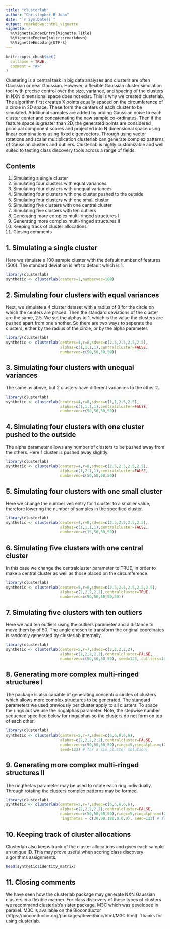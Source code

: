 ```yaml
---
title: "clusterlab"
author: "Christopher R John"
date: "`r Sys.Date()`"
output: rmarkdown::html_vignette
vignette: >
  %\VignetteIndexEntry{Vignette Title}
  %\VignetteEngine{knitr::rmarkdown}
  %\VignetteEncoding{UTF-8}
---
```


```r
knitr::opts_chunk$set(
  collapse = TRUE,
  comment = "#>"
)
```

Clustering is a central task in big data analyses and clusters are often Gaussian or near Gaussian. However, a flexible Gaussian cluster simulation tool with precise control over the size, variance, and spacing of the clusters in NXN dimensional space does not exist. This is why we created clusterlab. The algorithm first creates X points equally spaced on the circumference of a circle in 2D space. These form the centers of each cluster to be simulated. Additional samples are added by adding Gaussian noise to each cluster center and concatenating the new sample co-ordinates. Then if the feature space is greater than 2D, the generated points are considered principal component scores and projected into N dimensional space using linear combinations using fixed eigenvectors. Through using vector rotations and scalar multiplication clusterlab can generate complex patterns of Gaussian clusters and outliers. Clusterlab is highly customizable and well suited to testing class discovery tools across a range of fields.

## Contents

1. Simulating a single cluster
2. Simulating four clusters with equal variances
3. Simulating four clusters with unequal variances
4. Simulating four clusters with one cluster pushed to the outside
5. Simulating four clusters with one small cluster
6. Simulating five clusters with one central cluster
7. Simulating five clusters with ten outliers
8. Generating more complex multi-ringed structures I
9. Generating more complex multi-ringed structures II
10. Keeping track of cluster allocations
11. Closing comments

## 1. Simulating a single cluster

Here we simulate a 100 sample cluster with the default number of features (500). The standard deviation is left to default which is 1.

```r
library(clusterlab)
synthetic <- clusterlab(centers=1,numbervec=100)
```

## 2. Simulating four clusters with equal variances

Next, we simulate a 4 cluster dataset with a radius of 8 for the circle on which the centers are placed. Then the standard deviations of the cluster are the same, 2.5. We set the alphas to 1, which is the value the clusters are pushed apart from one another. So there are two ways to seperate the clusters, either by the radius of the circle, or by the alpha parameter.

```r
library(clusterlab)
synthetic <- clusterlab(centers=4,r=8,sdvec=c(2.5,2.5,2.5,2.5),   
                        alphas=c(1,1,1,1),centralcluster=FALSE,   
                        numbervec=c(50,50,50,50))
```

## 3. Simulating four clusters with unequal variances

The same as above, but 2 clusters have different variances to the other 2.

```r
library(clusterlab)
synthetic <- clusterlab(centers=4,r=8,sdvec=c(1,1,2.5,2.5),   
                        alphas=c(1,1,1,1),centralcluster=FALSE,   
                        numbervec=c(50,50,50,50))
```

## 4. Simulating four clusters with one cluster pushed to the outside

The alpha parameter allows any number of clusters to be pushed away from the others. Here 1 cluster is pushed away slightly.

```r
library(clusterlab)
synthetic <- clusterlab(centers=4,r=8,sdvec=c(2.5,2.5,2.5,2.5),   
                        alphas=c(1,2,1,1),centralcluster=FALSE,   
                        numbervec=c(50,50,50,50))
```

## 5. Simulating four clusters with one small cluster

Here we change the number vec entry for 1 cluster to a smaller value, therefore lowering the number of samples in the specified cluster.

```r
library(clusterlab)
synthetic <- clusterlab(centers=4,r=8,sdvec=c(2.5,2.5,2.5,2.5),   
                        alphas=c(1,1,1,1),centralcluster=FALSE,   
                        numbervec=c(15,50,50,50))
```

## 6. Simulating five clusters with one central cluster

In this case we change the centralcluster parameter to TRUE, in order to make a central cluster as well as those placed on the circumference.

```r
library(clusterlab)
synthetic <- clusterlab(centers=5,r=8,sdvec=c(2.5,2.5,2.5,2.5,2.5),   
                        alphas=c(2,2,2,2,2),centralcluster=TRUE,   
                        numbervec=c(50,50,50,50,50))
```

## 7. Simulating five clusters with ten outliers

Here we add ten outliers using the outliers parameter and a distance to move them by of 50. The angle chosen to transform the original coordinates is randomly generated by clusterlab internally.

```r
library(clusterlab)
synthetic <- clusterlab(centers=5,r=7,sdvec=c(2,2,2,2,2),   
                        alphas=c(2,2,2,2,2),centralcluster=FALSE,   
                        numbervec=c(50,50,50,50), seed=123, outliers=10, outlierdist = 20)
```

## 8. Generating more complex multi-ringed structures I

The package is also capable of generating concentric circles of clusters which allows more complex structures to be generated. The standard parameters we used previously per cluster apply to all clusters. To space the rings out we use the ringalphas parameter. Note, the stepwise number sequence specified below for ringalphas so the clusters do not form on top of each other. 

```r
library(clusterlab)
synthetic <- clusterlab(centers=5,r=7,sdvec=c(6,6,6,6,6),   
                        alphas=c(2,2,2,2,2),centralcluster=FALSE,   
                        numbervec=c(50,50,50,50),rings=5,ringalphas=c(2,4,6,8,10,12),
                        seed=123) # for a six cluster solution)
```

## 9. Generating more complex multi-ringed structures II

The ringthetas parameter may be used to rotate each ring individually. Through rotating the clusters complex patterns may be formed.

```r
library(clusterlab)
synthetic <- clusterlab(centers=5,r=7,sdvec=c(6,6,6,6,6),   
                        alphas=c(2,2,2,2,2),centralcluster=FALSE,   
                        numbervec=c(50,50,50,50),rings=5,ringalphas=c(2,4,6,8,10,12), 
                        ringthetas = c(30,90,180,0,0,0), seed=123) # for a six cluster solution)
```

## 10. Keeping track of cluster allocations

Clusterlab also keeps track of the cluster allocations and gives each sample an unique ID. This may prove useful when scoring class discovery algorithms assignments.

```r
head(synthetic$identity_matrix)
```

## 11. Closing comments

We have seen how the clusterlab package may generate NXN Gaussian clusters in a flexible manner. For class discovery of these types of clusters we recommend clusterlab's sister package, M3C which was developed in parallel. M3C is available on the Bioconductor (https://bioconductor.org/packages/devel/bioc/html/M3C.html). 
Thanks for using clusterlab.